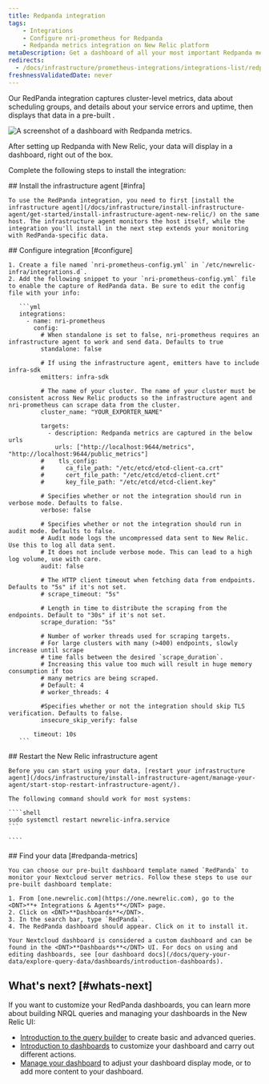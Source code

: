 ```yaml
---
title: Redpanda integration
tags:
    - Integrations
    - Configure nri-prometheus for Redpanda
    - Redpanda metrics integration on New Relic platform
metaDescription: Get a dashboard of all your most important Redpanda metrics with our Redpanda quickstart. 
redirects:
  - /docs/infrastructure/prometheus-integrations/integrations-list/redpanda-integration
freshnessValidatedDate: never
---
```


Our RedPanda integration captures cluster-level metrics, data about scheduling groups, and details about your service errors and uptime, then displays that data in a pre-built <InlinePopover type="dashboards"/>.

<img
  src="/images/prometheus_screenshot-full_redpanda-integration.webp"
  title="Redpanda dashboard landing page"
  alt="A screenshot of a dashboard with Redpanda metrics."
/>

<figcaption>
  After setting up Redpanda with New Relic, your data will display in a dashboard, right out of the box.
</figcaption>

Complete the following steps to install the integration:

<Steps>
  <Step>
    ## Install the infrastructure agent [#infra]

    To use the RedPanda integration, you need to first [install the infrastructure agent](/docs/infrastructure/install-infrastructure-agent/get-started/install-infrastructure-agent-new-relic/) on the same host. The infrastructure agent monitors the host itself, while the integration you'll install in the next step extends your monitoring with RedPanda-specific data.  

  </Step>

  <Step>
    ## Configure integration [#configure]

    1. Create a file named `nri-prometheus-config.yml` in `/etc/newrelic-infra/integrations.d`.
    2. Add the following snippet to your `nri-prometheus-config.yml` file to enable the capture of RedPanda data. Be sure to edit the config file with your info:

       ```yml
       integrations:
         - name: nri-prometheus
           config:
             # When standalone is set to false, nri-prometheus requires an infrastructure agent to work and send data. Defaults to true
             standalone: false

             # If using the infrastructure agent, emitters have to include infra-sdk
             emitters: infra-sdk

             # The name of your cluster. The name of your cluster must be consistent across New Relic products so the infrastructure agent and nri-prometheus can scrape data from the cluster.
             cluster_name: "YOUR_EXPORTER_NAME"

             targets:
               - description: Redpanda metrics are captured in the below urls
                 urls: ["http://localhost:9644/metrics", "http://localhost:9644/public_metrics"]
             #    tls_config:
             #      ca_file_path: "/etc/etcd/etcd-client-ca.crt"
             #      cert_file_path: "/etc/etcd/etcd-client.crt"
             #      key_file_path: "/etc/etcd/etcd-client.key"

             # Specifies whether or not the integration should run in verbose mode. Defaults to false.
             verbose: false

             # Specifies whether or not the integration should run in audit mode. Defaults to false.
             # Audit mode logs the uncompressed data sent to New Relic. Use this to log all data sent.
             # It does not include verbose mode. This can lead to a high log volume, use with care.
             audit: false

             # The HTTP client timeout when fetching data from endpoints. Defaults to "5s" if it's not set.
             # scrape_timeout: "5s"

             # Length in time to distribute the scraping from the endpoints. Default to "30s" if it's not set.
             scrape_duration: "5s"

             # Number of worker threads used for scraping targets.
             # For large clusters with many (>400) endpoints, slowly increase until scrape
             # time falls between the desired `scrape_duration`.
             # Increasing this value too much will result in huge memory consumption if too
             # many metrics are being scraped.
             # Default: 4
             # worker_threads: 4

             #Specifies whether or not the integration should skip TLS verification. Defaults to false.
             insecure_skip_verify: false

           timeout: 10s
       ```
  </Step>

  <Step>
    ## Restart the New Relic infrastructure agent

    Before you can start using your data, [restart your infrastructure agent](/docs/infrastructure/install-infrastructure-agent/manage-your-agent/start-stop-restart-infrastructure-agent/).

    The following command should work for most systems:

    ````shell
    sudo systemctl restart newrelic-infra.service
    ```        

    ````
  </Step>

  <Step>
    ## Find your data [#redpanda-metrics]

    You can choose our pre-built dashboard template named `RedPanda` to monitor your Nextcloud server metrics. Follow these steps to use our pre-built dashboard template:

    1. From [one.newrelic.com](https://one.newrelic.com), go to the <DNT>**+ Integrations & Agents**</DNT> page.
    2. Click on <DNT>**Dashboards**</DNT>.
    3. In the search bar, type `RedPanda`.
    4. The RedPanda dashboard should appear. Click on it to install it.

    Your Nextcloud dashboard is considered a custom dashboard and can be found in the <DNT>**Dashboards**</DNT> UI. For docs on using and editing dashboards, see [our dashboard docs](/docs/query-your-data/explore-query-data/dashboards/introduction-dashboards).  

  </Step>
</Steps>

## What's next? [#whats-next]

If you want to customize your RedPanda dashboards, you can learn more about building NRQL queries and managing your dashboards in the New Relic UI:

* [Introduction to the query builder](/docs/query-your-data/explore-query-data/query-builder/introduction-query-builder) to create basic and advanced queries.
* [Introduction to dashboards](/docs/query-your-data/explore-query-data/dashboards/introduction-dashboards) to customize your dashboard and carry out different actions.
* [Manage your dashboard](/docs/query-your-data/explore-query-data/dashboards/manage-your-dashboard) to adjust your dashboard display mode, or to add more content to your dashboard.
